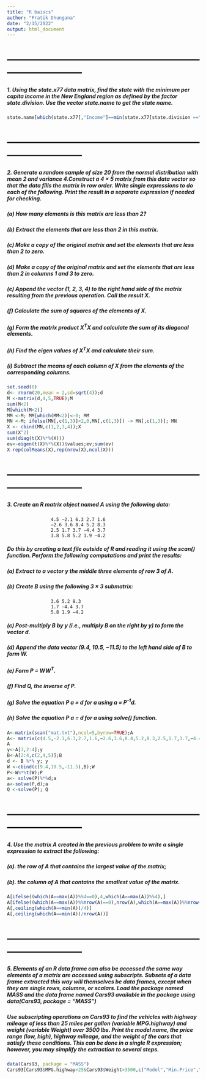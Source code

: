 ```yaml
---
title: "R baiscs"
author: "Pratik Dhungana"
date: "2/15/2022"
output: html_document
---
```

# ---------------------------------------------------------------------------
##### 1. Using the state.x77 data matrix, find the state with the minimum per capita income in the New England region as defined by the factor state.division. Use the vector state.name to get the state name.
```r
state.name[which(state.x77[,"Income"]==min(state.x77[state.division =="New England",][,"Income"]))]
```


# ---------------------------------------------------------------------------
##### 2. Generate a random sample of size 20 from the normal distribution with mean 2 and variance 4.Construct a 4 × 5 matrix from this data vector so that the data fills the matrix in row order. Write single expressions to do each of the following. Print the result in a separate expression if needed for checking.
##### (a) How many elements is this matrix are less than 2?
##### (b) Extract the elements that are less than 2 in this matrix.
##### (c) Make a copy of the original matrix and set the elements that are less than 2 to zero.
##### (d) Make a copy of the original matrix and set the elements that are less than 2 in columns 1 and 3 to zero.
##### (e) Append the vector (1, 2, 3, 4) to the right hand side of the matrix resulting from the previous operation. Call the result X.
##### (f) Calculate the sum of squares of the elements of X.
##### (g) Form the matrix product X^T^X and calculate the sum of its diagonal elements.
##### (h) Find the eigen values of X^T^X and calculate their sum.
##### (i) Subtract the means of each column of X from the elements of the corresponding columns.

```r
set.seed(0)
d<- rnorm(20,mean = 2,sd=sqrt(4));d
M <-matrix(d,4,5,TRUE);M
sum(M<2)
M[which(M<2)]
MM <-M; MM[which(MM<2)]<-0; MM
MN <-M; ifelse(MN[,c(1,3)]<2,0,MN[,c(1,3)]) -> MN[,c(1,3)]; MN
X <- cbind(MN,c(1,2,3,4));X
sum(X^2)
sum(diag(t(X)%*%(X)))
ev<-eigen(t(X)%*%(X))$values;ev;sum(ev)
X-rep(colMeans(X),rep(nrow(X),ncol(X)))
```


# ---------------------------------------------------------------------------
##### 3. Create an R matrix object named A using the following data:
                    4.5 −2.1 6.3 2.7 1.6
                    −2.6 3.6 8.4 5.2 8.3
                    2.5 1.7 3.7 −4.4 3.7
                    3.8 5.8 5.2 1.9 −4.2
##### Do this by creating a text file outside of R and reading it using the scan() function. Perform the following computations and print the results:
##### (a) Extract to a vector y the middle three elements of row 3 of A.
##### (b) Create B using the following 3 × 3 submatrix:
                    3.6 5.2 8.3
                    1.7 −4.4 3.7
                    5.8 1.9 −4.2

##### (c) Post-multiply B by y (i.e., multiply B on the right by y) to form the vector d.
##### (d) Append the data vector (9.4, 10.5, −11.5) to the left hand side of B to form W.
##### (e) Form P = WW^T^.
##### (f) Find Q, the inverse of P.
##### (g) Solve the equation P a = d for a using a = P^-1^d.
##### (h) Solve the equation P a = d for a using solve() function.

```r
A<-matrix(scan("mat.txt"),ncol=5,byrow=TRUE);A
A<- matrix(c(4.5,-2.1,6.3,2.7,1.6,−2.6,3.6,8.4,5.2,8.3,2.5,1.7,3.7,−4.4,3.7,3.8,5.8,5.2,1.9,−4.2),4,5,TRUE)
A
y<-A[3,2:4];y
B<-A[2:4,c(2,4,5)];B
d <- B %*% y; y
W <-cbind(c(9.4,10.5,-11.5),B);W
P<-W%*%t(W);P
a<- solve(P)%*%d;a
a<-solve(P,d);a
Q <-solve(P); Q
```
# ---------------------------------------------------------------------------
##### 4. Use the matrix A created in the previous problem to write a single expression to extract the following:
##### (a). the row of A that contains the largest value of the matrix;
##### (b). the column of A that contains the smallest value of the matrix.
```r
A[ifelse((which(A==max(A))%%4==0),4,which(A==max(A))%%4),]
A[ifelse((which(A==max(A))%%nrow(A)==0),nrow(A),which(A==max(A))%%nrow(A)),]
A[,ceiling(which(A==min(A))/4)]
A[,ceiling(which(A==min(A))/nrow(A))]
```

# ---------------------------------------------------------------------------
##### 5. Elements of an R data frame can also be accessed the same way elements of a matrix are accessed using subscripts. Subsets of a data frame extracted this way will themselves be data frames, except when they are single rows, columns, or scalars. Load the package named MASS and the data frame named Cars93 available in the package using data(Cars93, package = “MASS”)
##### Use subscripting operations on Cars93 to find the vehicles with highway mileage of less than 25 miles per gallon (variable MPG.highway) and weight (variable Weight) over 3500 lbs. Print the model name, the price range (low, high), highway mileage, and the weight of the cars that satisfy these conditions. This can be done in a single R expression; however, you may simplify the extraction to several steps.
```r
data(Cars93, package = "MASS")
Cars93[Cars93$MPG.highway<25&Cars93$Weight>3500,c("Model","Min.Price","Max.Price","MPG.highway","Weight")]

```
